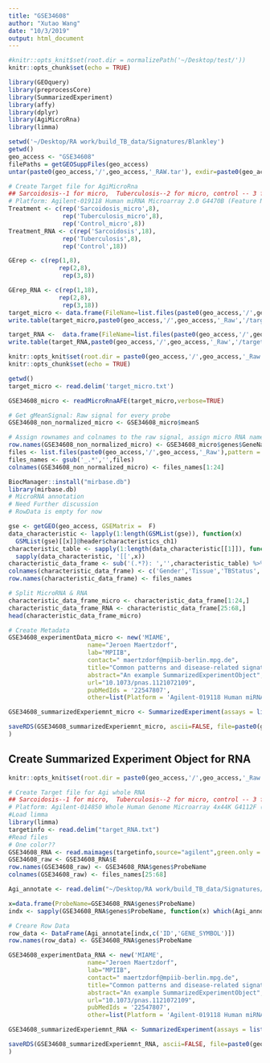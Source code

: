 ```yaml
---
title: "GSE34608"
author: "Xutao Wang"
date: "10/3/2019"
output: html_document
---
```


```r
#knitr::opts_knit$set(root.dir = normalizePath('~/Desktop/test/'))
knitr::opts_chunk$set(echo = TRUE)
```

```r
library(GEOquery)
library(preprocessCore)
library(SummarizedExperiment)
library(affy)
library(dplyr)
library(AgiMicroRna)
library(limma)
```

```r
setwd('~/Desktop/RA work/build_TB_data/Signatures/Blankley')
getwd()
geo_access <- "GSE34608"
filePaths = getGEOSuppFiles(geo_access)
untar(paste0(geo_access,'/',geo_access,'_RAW.tar'), exdir=paste0(geo_access,'/',geo_access,'_Raw'))
```

```r
# Create Target file for AgiMicroRna
## Sarcoidosis--1 for micro,  Tuberculosis--2 for micro, control -- 3 for micro 
# Platform: Agilent-019118 Human miRNA Microarray 2.0 G4470B (Feature Number version)
Treatment <- c(rep('Sarcoidosis_micro',8),
               rep('Tuberculosis_micro',8),
               rep('Control_micro',8))
Treatment_RNA <- c(rep('Sarcoidosis',18),
               rep('Tuberculosis',8),
               rep('Control',18))

GErep <- c(rep(1,8),
              rep(2,8),
               rep(3,8))

GErep_RNA <- c(rep(1,18),
              rep(2,8),
               rep(3,18))
target_micro <- data.frame(FileName=list.files(paste0(geo_access,'/',geo_access,'_Raw'),pattern = "txt.gz.*")[1:24],Treatment=Treatment,GErep=GErep)
write.table(target_micro,paste0(geo_access,'/',geo_access,'_Raw','/target_micro.txt'),sep='\t')

target_RNA <-  data.frame(FileName=list.files(paste0(geo_access,'/',geo_access,'_Raw'),pattern = "txt.gz.*")[25:68],Treatment=Treatment_RNA,GErep=GErep_RNA)
write.table(target_RNA,paste0(geo_access,'/',geo_access,'_Raw','/target_RNA.txt'),sep='\t')
```

```r
knitr::opts_knit$set(root.dir = paste0(geo_access,'/',geo_access,'_Raw'))
knitr::opts_chunk$set(echo = TRUE)
```

```r
getwd()
target_micro <- read.delim('target_micro.txt')

GSE34608_micro <- readMicroRnaAFE(target_micro,verbose=TRUE)

# Get gMeanSignal: Raw signal for every probe
GSE34608_non_normalized_micro <- GSE34608_micro$meanS

# Assign rownames and colnames to the raw signal, assign micro RNA name to the row
row.names(GSE34608_non_normalized_micro) <- GSE34608_micro$genes$GeneName
files <- list.files(paste0(geo_access,'/',geo_access,'_Raw'),pattern = "txt.gz.*")
files_names <- gsub('_.*','',files)
colnames(GSE34608_non_normalized_micro) <- files_names[1:24]
```

```r
BiocManager::install("mirbase.db")
library(mirbase.db)
# MicroRNA annotation 
# Need Further discussion
# RowData is empty for now
```

```r
gse <- getGEO(geo_access, GSEMatrix =  F)
data_characteristic <- lapply(1:length(GSMList(gse)), function(x)  
  GSMList(gse)[[x]]@header$characteristics_ch1)
characteristic_table <- sapply(1:length(data_characteristic[[1]]), function(x) 
  sapply(data_characteristic, '[[',x)) 
characteristic_data_frame <- sub('(.*?): ','',characteristic_table) %>% DataFrame()
colnames(characteristic_data_frame) <- c('Gender','Tissue','TBStatus','Subject')
row.names(characteristic_data_frame) <- files_names

# Split MicroRNA & RNA
characteristic_data_frame_micro <- characteristic_data_frame[1:24,]
characteristic_data_frame_RNA <- characteristic_data_frame[25:68,]
head(characteristic_data_frame_micro)
```

```r
# Create Metadata
GSE34608_experimentData_micro <- new('MIAME',
                      name="Jeroen Maertzdorf",
                      lab="MPIIB",
                      contact=" maertzdorf@mpiib-berlin.mpg.de",
                      title="Common patterns and disease-related signatures in tuberculosis and sarcoidosis.",
                      abstract="An example SummarizedExperimentObject",
                      url="10.1073/pnas.1121072109",
                      pubMedIds = '22547807',
                      other=list(Platform = 'Agilent-019118 Human miRNA Microarray 2.0 G4470B (Feature Number version)'))

GSE34608_summarizedExperiemnt_micro <- SummarizedExperiment(assays = list(GSE34608_non_normalized_micro= as.matrix(GSE34608_non_normalized_micro)), colData = characteristic_data_frame_micro, metadata = list(GSE34608_experimentData_micro)); GSE34608_summarizedExperiemnt_micro

```

```r
saveRDS(GSE34608_summarizedExperiemnt_micro, ascii=FALSE, file=paste0(geo_access,'/GSE34608_summarizedExperiemnt_micro.RDS')
)
```

## Create Summarized Experiment Object for RNA

```r
knitr::opts_knit$set(root.dir = paste0(geo_access,'/',geo_access,'_Raw'))

```


```r
# Create Target file for Agi whole RNA
## Sarcoidosis--1 for micro,  Tuberculosis--2 for micro, control -- 3 for micro 
# Platform: Agilent-014850 Whole Human Genome Microarray 4x44K G4112F (Probe Name version)
#Load limma
library(limma)
targetinfo <- read.delim("target_RNA.txt")
#Read files
# One color??
GSE34608_RNA <- read.maimages(targetinfo,source="agilent",green.only = TRUE)
GSE34608_raw <- GSE34608_RNA$E
row.names(GSE34608_raw) <- GSE34608_RNA$genes$ProbeName
colnames(GSE34608_raw) <- files_names[25:68]
```

```r
Agi_annotate <- read.delim("~/Desktop/RA work/build_TB_data/Signatures/Blankley/GSE34608/GPL6480-9577.txt", comment.char="#")

x=data.frame(ProbeName=GSE34608_RNA$genes$ProbeName)
indx <- sapply(GSE34608_RNA$genes$ProbeName, function(x) which(Agi_annotate$ID %in% x))

# Creare Row Data
row_data <- DataFrame(Agi_annotate[indx,c('ID','GENE_SYMBOL')])
row.names(row_data) <- GSE34608_RNA$genes$ProbeName
```

```r
GSE34608_experimentData_RNA <- new('MIAME',
                      name="Jeroen Maertzdorf",
                      lab="MPIIB",
                      contact=" maertzdorf@mpiib-berlin.mpg.de",
                      title="Common patterns and disease-related signatures in tuberculosis and sarcoidosis.",
                      abstract="An example SummarizedExperimentObject",
                      url="10.1073/pnas.1121072109",
                      pubMedIds = '22547807',
                      other=list(Platform = 'Agilent-019118 Human miRNA Microarray 2.0 G4470B (Feature Number version)'))

GSE34608_summarizedExperiemnt_RNA <- SummarizedExperiment(assays = list(GSE34608_non_normalized_RNA= as.matrix(GSE34608_raw)), colData = characteristic_data_frame_RNA, rowData = row_data, metadata = list(GSE34608_experimentData_RNA)); GSE34608_summarizedExperiemnt_RNA
```
```r
saveRDS(GSE34608_summarizedExperiemnt_RNA, ascii=FALSE, file=paste0(geo_access,'/GSE34608_summarizedExperiemnt_RNA.RDS')
)
```

















